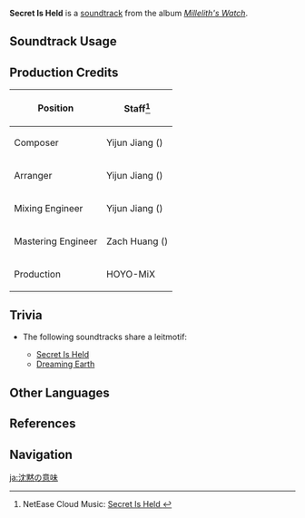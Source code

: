 {{Soundtrack Infobox
|image          = Millelith's Watch.png
|album          = Millelith's Watch
|disc           = 2
|number         = 14
|featured       =
|featured2      =
|featured3      =
|featured_disc  =
|featured_disc2 =
|featured_disc3 =
|youtube_id     = TQGa4AUM6dM
|spotify_id     = 3RwGSv3wtNefFjTbG3G1N1
|previous       = Wandering Clouds (Soundtrack)
|next           = Dreaming Earth
}}
'''Secret Is Held''' is a [[soundtrack]] from the album ''[[Millelith's Watch]]''.

==Soundtrack Usage==
{{Soundtrack Usage
|quest    = 
|location = Roots of the Valley of Life
|domain   = 
}}

==Production Credits==
{| class="wikitable"
! Position
! Staff<ref>NetEase Cloud Music: [https://music.163.com/#/song?id=1956541075 Secret Is Held {{zh|缄默的意义}}]</ref>
|-
! Composer
| Yijun Jiang ({{zh|姜以君}})
|-
! Arranger
| Yijun Jiang ({{zh|姜以君}})
|-
! Mixing Engineer
| Yijun Jiang ({{zh|姜以君}})
|-
! Mastering Engineer
| Zach Huang ({{zh|黄巍}})
|-
! Production
| HOYO-MiX
|}
<!--
==Gallery==
<gallery>
</gallery>
-->

==Trivia==
* <section begin="ChasmRootsLeitmotif" />The following soundtracks share a leitmotif:
** [[Secret Is Held]]
** [[Dreaming Earth]] <section end="ChasmRootsLeitmotif" />

==Other Languages==
{{Other Languages
|en      = Secret Is Held
|zhs     = 缄默的意义
|zhs_rm  = Jiānmò de Yìyì
|zhs_tl  =
|ja      = 沈黙の意味
|ja_rm   = Chinmoku no Imi{{Assumed}}
|ja_tl   = 
}}

==References==
{{Reflist}}

==Navigation==
{{Soundtrack Navbox|Millelith's Watch}}

[[ja:沈黙の意味]]